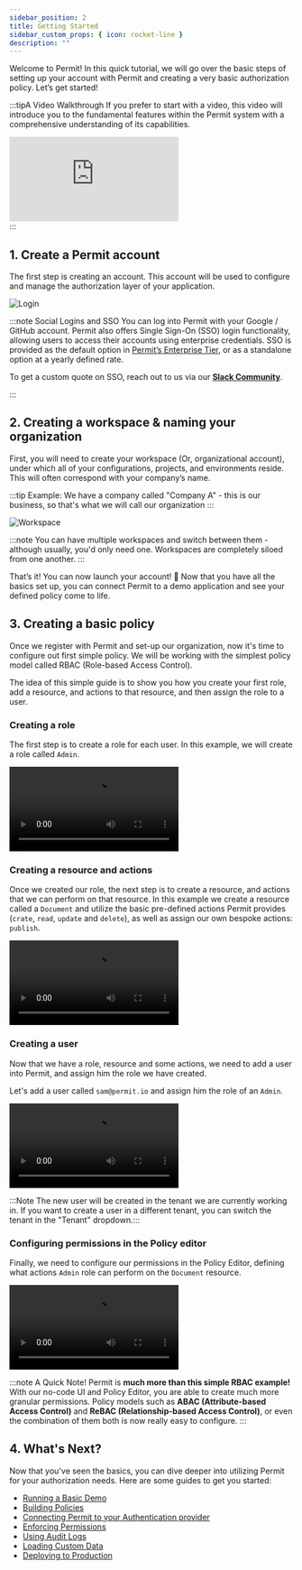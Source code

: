 ```yaml
---
sidebar_position: 2
title: Getting Started
sidebar_custom_props: { icon: rocket-line }
description: ""
---
```



Welcome to Permit! In this quick tutorial, we will go over the basic steps of setting up your account with Permit and creating
a very basic authorization policy. Let’s get started!

:::tipA Video Walkthrough
If you prefer to start with a video, this video will introduce you to the fundamental features within the Permit system with a comprehensive understanding of its capabilities.

<div className="video-container">
  <iframe
    src="https://www.youtube.com/embed/mNRtLTBUUVQ"
    title="YouTube video player"
    frameBorder="0"
    allow="accelerometer; autoplay; clipboard-write; encrypted-media; gyroscope; picture-in-picture"
    allowFullScreen
  ></iframe>
</div>
:::

## 1. Create a Permit account

The first step is creating an account. This account will be used to configure and manage the authorization layer of your application.

![Login](/ui-videos/getting-started/quickstart/login.png)

:::note Social Logins and SSO
You can log into Permit with your Google / GitHub account.
Permit also offers Single Sign-On (SSO) login functionality, allowing users to access their accounts using enterprise credentials.
SSO is provided as the default option in [Permit’s Enterprise Tier](http://permit.io/pricing), or as a standalone option at a yearly
defined rate.

To get a custom quote on SSO, reach out to us via our **[Slack Community](https://io.permit.io/docs-to-slack)**.

:::

## 2. Creating a workspace & naming your organization

First, you will need to create your workspace (Or, organizational account), under which all of your configurations,
projects, and environments reside. This will often correspond with your company’s name.

:::tip Example:
We have a company called "Company A" - this is our business, so that's what we will call our organization
:::

![Workspace](/ui-videos/getting-started/quickstart/onboarding.png)

:::note
You can have multiple workspaces and switch between them - although usually, you'd only need one. Workspaces are completely
siloed from one another.
:::

That’s it! You can now launch your account! 🥳 Now that you have all the basics set up, you can connect Permit to a demo application and see your
defined policy come to life.

## 3. Creating a basic policy

Once we register with Permit and set-up our organization, now it's time to configure out first simple policy. We will be working with the
simplest policy model called RBAC (Role-based Access Control).

The idea of this simple guide is to show you how you create your first role, add a resource, and actions to that resource, and then
assign the role to a user.

### Creating a role

The first step is to create a role for each user. In this example, we will create a role called `Admin`.

<video controls autoPlay loop>
  <source src={createRole} />
</video>

### Creating a resource and actions

Once we created our role, the next step is to create a resource, and actions that we can perform on that resource. In this example
we create a resource called a `Document` and utilize the basic pre-defined actions Permit provides (`crate`, `read`, `update` and `delete`),
as well as assign our own bespoke actions: `publish`.

<video controls autoPlay loop>
  <source src={createResource} />
</video>

### Creating a user

Now that we have a role, resource and some actions, we need to add a user into Permit, and assign him the role we have created.

Let's add a user called `sam@permit.io` and assign him the role of an `Admin`.

<video controls autoPlay loop>
  <source src={createUser} />
</video>

:::Note
The new user will be created in the tenant we are currently working in. If you want to create a user in a different tenant,
you can switch the tenant in the "Tenant" dropdown.:::

### Configuring permissions in the Policy editor

Finally, we need to configure our permissions in the Policy Editor, defining what actions `Admin` role can perform on the `Document`
resource.

<video controls autoPlay loop>
  <source src={checkPolicies} />
</video>

:::note A Quick Note!
Permit is **much more than this simple RBAC example!** With our no-code UI and Policy Editor, you are able to create much more granular
permissions. Policy models such as **ABAC (Attribute-based Access Control)** and **ReBAC (Relationship-based Access Control)**, or even
the combination of them both is now really easy to configure.
:::

## 4. What's Next?

Now that you've seen the basics, you can dive deeper into utilizing Permit for your authorization needs.
Here are some guides to get you started:

- [Running a Basic Demo](/overview/connecting-your-app)
- [Building Policies](/category/build-policies)
- [Connecting Permit to your Authentication provider](/category/enforce-permissions)
- [Enforcing Permissions](/category/enforce-permissions)
- [Using Audit Logs](/category/audit-logs)
- [Loading Custom Data](/how-to/manage-data/loading-data)
- [Deploying to Production](/category/deploy)

